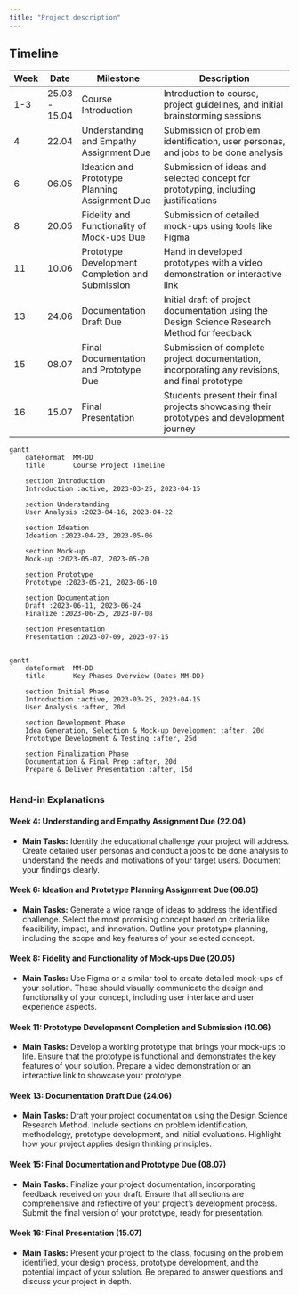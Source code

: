 ```yaml
---
title: "Project description"
---
```



## Timeline


| Week | Date       | Milestone                                            | Description                                                                                       |
|------|------------|------------------------------------------------------|---------------------------------------------------------------------------------------------------|
| 1-3  | 25.03 - 15.04 | Course Introduction                                  | Introduction to course, project guidelines, and initial brainstorming sessions                   |
| 4    | 22.04      | Understanding and Empathy Assignment Due             | Submission of problem identification, user personas, and jobs to be done analysis                 |
| 6    | 06.05      | Ideation and Prototype Planning Assignment Due       | Submission of ideas and selected concept for prototyping, including justifications                |
| 8    | 20.05      | Fidelity and Functionality of Mock-ups Due           | Submission of detailed mock-ups using tools like Figma                                            |
| 11   | 10.06      | Prototype Development Completion and Submission      | Hand in developed prototypes with a video demonstration or interactive link                       |
| 13   | 24.06      | Documentation Draft Due                              | Initial draft of project documentation using the Design Science Research Method for feedback      |
| 15   | 08.07      | Final Documentation and Prototype Due                | Submission of complete project documentation, incorporating any revisions, and final prototype    |
| 16   | 15.07      | Final Presentation                                   | Students present their final projects showcasing their prototypes and development journey        |


```mermaid
gantt
    dateFormat  MM-DD
    title       Course Project Timeline

    section Introduction
    Introduction :active, 2023-03-25, 2023-04-15

    section Understanding
    User Analysis :2023-04-16, 2023-04-22

    section Ideation
    Ideation :2023-04-23, 2023-05-06

    section Mock-up
    Mock-up :2023-05-07, 2023-05-20

    section Prototype
    Prototype :2023-05-21, 2023-06-10

    section Documentation
    Draft :2023-06-11, 2023-06-24
    Finalize :2023-06-25, 2023-07-08

    section Presentation
    Presentation :2023-07-09, 2023-07-15


```



```mermaid
gantt
    dateFormat  MM-DD
    title       Key Phases Overview (Dates MM-DD)

    section Initial Phase
    Introduction :active, 2023-03-25, 2023-04-15
    User Analysis :after, 20d

    section Development Phase
    Idea Generation, Selection & Mock-up Development :after, 20d
    Prototype Development & Testing :after, 25d

    section Finalization Phase
    Documentation & Final Prep :after, 20d
    Prepare & Deliver Presentation :after, 15d


```


### Hand-in Explanations

#### Week 4: Understanding and Empathy Assignment Due (22.04)

- **Main Tasks:** Identify the educational challenge your project will address. Create detailed user personas and conduct a jobs to be done analysis to understand the needs and motivations of your target users. Document your findings clearly.


#### Week 6: Ideation and Prototype Planning Assignment Due (06.05)

- **Main Tasks:** Generate a wide range of ideas to address the identified challenge. Select the most promising concept based on criteria like feasibility, impact, and innovation. Outline your prototype planning, including the scope and key features of your selected concept.

#### Week 8: Fidelity and Functionality of Mock-ups Due (20.05)
- **Main Tasks:** Use Figma or a similar tool to create detailed mock-ups of your solution. These should visually communicate the design and functionality of your concept, including user interface and user experience aspects.

#### Week 11: Prototype Development Completion and Submission (10.06)
- **Main Tasks:** Develop a working prototype that brings your mock-ups to life. Ensure that the prototype is functional and demonstrates the key features of your solution. Prepare a video demonstration or an interactive link to showcase your prototype.

#### Week 13: Documentation Draft Due (24.06)
- **Main Tasks:** Draft your project documentation using the Design Science Research Method. Include sections on problem identification, methodology, prototype development, and initial evaluations. Highlight how your project applies design thinking principles.

#### Week 15: Final Documentation and Prototype Due (08.07)
- **Main Tasks:** Finalize your project documentation, incorporating feedback received on your draft. Ensure that all sections are comprehensive and reflective of your project's development process. Submit the final version of your prototype, ready for presentation.

#### Week 16: Final Presentation (15.07)
- **Main Tasks:** Present your project to the class, focusing on the problem identified, your design process, prototype development, and the potential impact of your solution. Be prepared to answer questions and discuss your project in depth.
